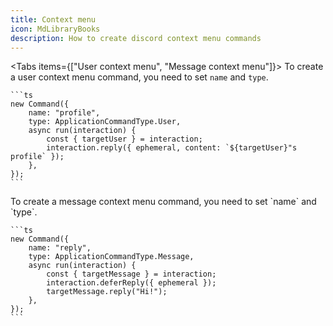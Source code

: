 ```yaml
---
title: Context menu
icon: MdLibraryBooks
description: How to create discord context menu commands
---
```


<Tabs items={["User context menu", "Message context menu"]}>
  <Tab value="User context menu">
    To create a user context menu command, you need to set `name` and `type`.

    ```ts
    new Command({
        name: "profile",
        type: ApplicationCommandType.User,
        async run(interaction) {
            const { targetUser } = interaction;
            interaction.reply({ ephemeral, content: `${targetUser}"s profile` });
        },
    });
    ```
  </Tab>
  <Tab value="Message context menu">
    To create a message context menu command, you need to set `name` and `type`.

    ```ts
    new Command({
        name: "reply",
        type: ApplicationCommandType.Message,
        async run(interaction) {
            const { targetMessage } = interaction;
            interaction.deferReply({ ephemeral });
            targetMessage.reply("Hi!");
        },
    });
    ```
  </Tab>
</Tabs>